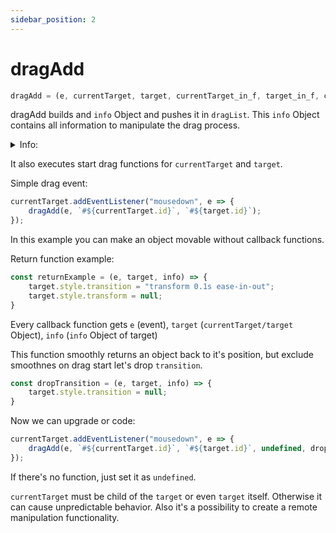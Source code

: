 ```yaml
---
sidebar_position: 2
---
```

# dragAdd

```js
dragAdd = (e, currentTarget, target, currentTarget_in_f, target_in_f, currentTarget_f, target_f, currentTarget_out_f, target_out_f, drop_f, modify_X = true, modify_Y = true, extraX, extraY)
```

dragAdd builds and `info` Object and pushes it in `dragList`. This `info` Object contains all information to manipulate the drag process.

<details>

<summary>Info:</summary>

- `currentTarget` (id/class)
- `target` (id/class)
- `currentTarget_in_f` (start drag function)
- `target_in_f` (start drag function)
- `currentTarget_f` (while drag function)
- `target_f` (while drag function)
- `currentTarget_out_f` (end drag function)
- `target_out_f` (end drag function)
- `drop_f` (out of bounds function)
- `modifyX` (default true) (flag to block X axis movement)
- `modifyY` (default true) (flag to block Y axis movement)
- `extraX` (default 0) (extra X offset (for resize purposes))
- `extraY` (default 0) (extra Y offset (for resize purposes))

</details>

It also executes start drag functions for `currentTarget` and `target`.

Simple drag event:
```js
currentTarget.addEventListener("mousedown", e => {
    dragAdd(e, `#${currentTarget.id}`, `#${target.id}`);
});
```
In this example you can make an object movable without callback functions.

Return function example:
```js
const returnExample = (e, target, info) => {
    target.style.transition = "transform 0.1s ease-in-out";
    target.style.transform = null;
}
```

Every callback function gets `e` (event), `target` (`currentTarget/target` Object), `info` (`info` Object of target)

This function smoothly returns an object back to it's position, but exclude smoothnes on drag start let's drop `transition`.

```js
const dropTransition = (e, target, info) => {
    target.style.transition = null;
}
```

Now we can upgrade or code:
```js
currentTarget.addEventListener("mousedown", e => {
    dragAdd(e, `#${currentTarget.id}`, `#${target.id}`, undefined, dropTransition, undefined, undefined, undefined, returnExample);
});
```

If there's no function, just set it as `undefined`.

`currentTarget` must be child of the `target` or even `target` itself. Otherwise it can cause unpredictable behavior. Also it's a possibility to create a remote manipulation functionality.